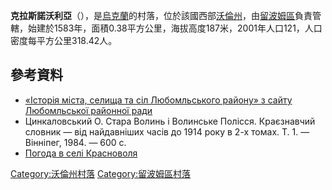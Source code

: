 {{coord|51|13|40|N|23|58|51|E|scale:30000|display=title}}

'''克拉斯諾沃利亞'''（{{lang-uk|Красноволя}}），是[[烏克蘭|烏克蘭]]的村落，位於該國西部[[沃倫州|沃倫州]]，由[[留波姆區|留波姆區]]負責管轄，始建於1583年，面積0.38平方公里，海拔高度187米，2001年人口121，人口密度每平方公里318.42人。

==參考資料==
* [https://web.archive.org/web/20101213054752/http://lbmrada.lt.ukrtel.net/1.html «Історія міста, селища та сіл Любомльського району» з сайту Любомльської районної ради]
* Цинкаловський О. Стара Волинь і Волинське Полісся. Краєзнавчий словник — від найдавніших часів до 1914 року в 2-х томах. Т. 1. — Вінніпег, 1984. — 600 с.
* [http://weather.in.ua/ua/volynskaja/12073 Погода в селі Красноволя] {{Wayback|url=http://weather.in.ua/ua/volynskaja/12073 |date=20160305213903 }}

[[Category:沃倫州村落|Category:沃倫州村落]]
[[Category:留波姆區村落|Category:留波姆區村落]]


{{Volyn-geo-stub}}